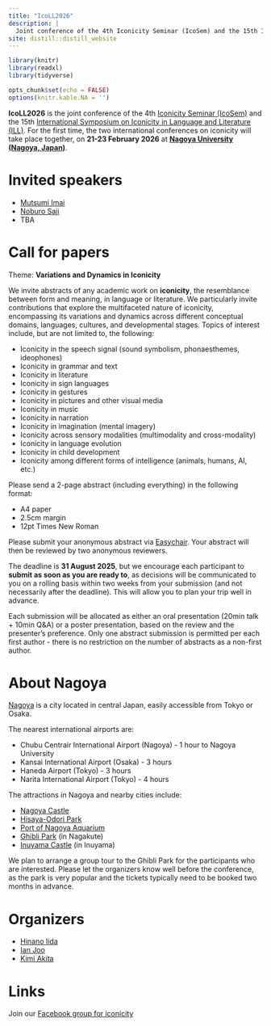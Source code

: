 ```yaml
---
title: "IcoLL2026"
description: |
  Joint conference of the 4th Iconicity Seminar (IcoSem) and the 15th International Symposium on Iconicity in Language and Literature (ILL)
site: distill::distill_website
---
```


```r
library(knitr)
library(readxl)
library(tidyverse)

opts_chunk$set(echo = FALSE)
options(knitr.kable.NA = '')
```

**IcoLL2026** is the joint conference of the 4th [Iconicity Seminar (IcoSem)](https://ianjoo.github.io/icosem) and the 15th [International Symposium on Iconicity in Language and Literature (ILL)](https://www.iconicity.uzh.ch/en). For the first time, the two international conferences on iconicity will take place together, on **21-23 February 2026** at [**Nagoya University (Nagoya, Japan)**](https://en.nagoya-u.ac.jp/).

# Invited speakers

 * [Mutsumi Imai](https://researchmap.jp/imai_mutsumi?lang=en)
 * [Noburo Saji](https://researchmap.jp/nonsvch?lang=en)
 * TBA

# Call for papers

Theme: **Variations and Dynamics in Iconicity**
 
We invite abstracts of any academic work on **iconicity**, the resemblance between form and meaning, in language or literature. We particularly invite contributions that explore the multifaceted nature of iconicity, encompassing its variations and dynamics across different conceptual domains, languages, cultures, and developmental stages. Topics of interest include, but are not limited to, the following:
 
 * Iconicity in the speech signal (sound symbolism, phonaesthemes, ideophones)
 * Iconicity in grammar and text
 * Iconicity in literature
 * Iconicity in sign languages
 * Iconicity in gestures
 * Iconicity in pictures and other visual media
 * Iconicity in music
 * Iconicity in narration
 * Iconicity in imagination (mental imagery)
 * Iconicity across sensory modalities (multimodality and cross-modality)
 * Iconicity in language evolution
 * Iconicity in child development
 * Iconicity among different forms of intelligence (animals, humans, AI, etc.)

Please send a 2-page abstract (including everything) in the following format:

* A4 paper
* 2.5cm margin
* 12pt Times New Roman

Please submit your anonymous abstract via [Easychair](https://easychair.org/my/conference?conf=icoll2026). Your abstract will then be reviewed by two anonymous reviewers.

The deadline is **31 August 2025**, but we encourage each participant to **submit as soon as you are ready to**, as decisions will be communicated to you on a rolling basis within two weeks from your submission (and not necessarily after the deadline). This will allow you to plan your trip well in advance.

Each submission will be allocated as either an oral presentation (20min talk + 10min Q&A) or a poster presentation, based on the review and the presenter's preference. Only one abstract submission is permitted per each first author - there is no restriction on the number of abstracts as a non-first author.

# About Nagoya

[Nagoya](https://en.wikipedia.org/wiki/Nagoya) is a city located in central Japan, easily accessible from Tokyo or Osaka.

The nearest international airports are:

 * Chubu Centrair International Airport (Nagoya) - 1 hour to Nagoya University
 * Kansai International Airport (Osaka) - 3 hours
 * Haneda Airport (Tokyo) - 3 hours
 * Narita International Airport (Tokyo) - 4 hours
 
The attractions in Nagoya and nearby cities include:

 * [Nagoya Castle](https://www.nagoyajo.city.nagoya.jp/en/)
 * [Hisaya-Odori Park](https://mitsui-shopping-park.com/urban/hisaya/)
 * [Port of Nagoya Aquarium](https://nagoyaaqua.jp/english/)
 * [Ghibli Park](https://ghibli-park.jp/en/) (in Nagakute)
 * [Inuyama Castle](https://inuyamajo.jp/) (in Inuyama)
 
We plan to arrange a group tour to the Ghibli Park for the participants who are interested. Please let the organizers know well before the conference, as the park is very popular and the tickets typically need to be booked two months in advance.

# Organizers

 * [Hinano Iida](https://sites.google.com/view/hinanoiida)
 * [Ian Joo](https://ianjoo.github.io)
 * [Kimi Akita](https://sites.google.com/site/akitambo/Home)
 
# Links

Join our [Facebook group for iconicity](https://www.facebook.com/groups/lingicon)